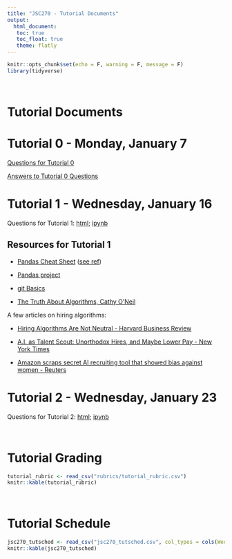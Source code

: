 ```yaml
---
title: "JSC270 - Tutorial Documents"
output: 
  html_document:
   toc: true
   toc_float: true
   theme: flatly
---
```


```r
knitr::opts_chunk$set(echo = F, warning = F, message = F)
library(tidyverse)
```

<br>

# Tutorial Documents

# Tutorial 0 - Monday, January 7

[Questions for Tutorial 0](tutorials/Tutorial0HelloJSC270.html)

[Answers to Tutorial 0 Questions](tutorials/Tutorial0HelloJSC270-answers-posted.html)

# Tutorial 1 - Wednesday, January 16

Questions for Tutorial 1: [html](tutorials/jsc270_tut1_questions.html); [ipynb](https://github.com/JSC270/JSC270.github.io/blob/master/tutorials/jsc270_tut1_questions.ipynb)

## Resources for Tutorial 1

- [Pandas Cheat Sheet](Pandas_Cheat_Sheet.pdf) ([see ref](https://github.com/pandas-dev/pandas))

- [Pandas project](https://pandas.pydata.org)

- [git Basics](tutorials/jsc270-git-basics.pdf)

- [The Truth About Algorithms, Cathy O'Neil](https://youtu.be/heQzqX35c9A)

A few articles on hiring algorithms: 

- [Hiring Algorithms Are Not Neutral - Harvard Business Review](https://hbr.org/2016/12/hiring-algorithms-are-not-neutral)

- [A.I. as Talent Scout: Unorthodox Hires, and Maybe Lower Pay - New York Times](https://www.nytimes.com/2018/12/06/business/economy/artificial-intelligence-hiring.html)

- [Amazon scraps secret AI recruiting tool that showed bias against women - Reuters](https://www.reuters.com/article/us-amazon-com-jobs-automation-insight/amazon-scraps-secret-ai-recruiting-tool-that-showed-bias-against-women-idUSKCN1MK08G)


# Tutorial 2 - Wednesday, January 23

Questions for Tutorial 2: [html](tutorials/jsc270_tut2_student.html); [ipynb](https://github.com/JSC270/JSC270.github.io/blob/master/tutorials/jsc270_tut2_student.ipynb)

<br>


# Tutorial Grading

```r
tutorial_rubric <- read_csv("rubrics/tutorial_rubric.csv")
knitr::kable(tutorial_rubric)
```


<br>

# Tutorial Schedule

```r
jsc270_tutsched <- read_csv("jsc270_tutsched.csv", col_types = cols(Week = col_character()), na = "null")
knitr::kable(jsc270_tutsched)
```

